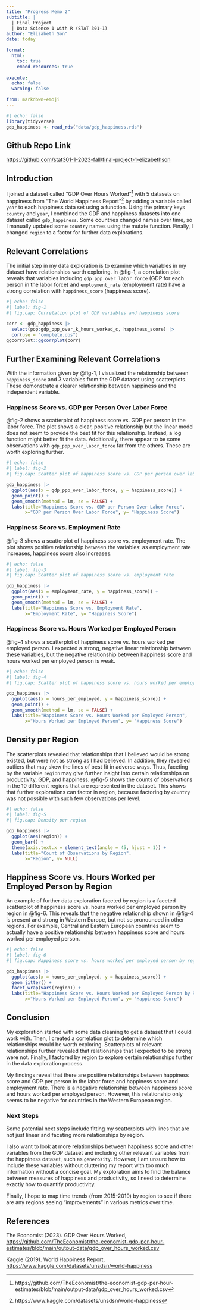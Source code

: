 ```yaml
---
title: "Progress Memo 2"
subtitle: |
  | Final Project 
  | Data Science 1 with R (STAT 301-1)
author: "Elizabeth Son"
date: today

format:
  html:
    toc: true
    embed-resources: true
    
execute:
  echo: false
  warning: false

from: markdown+emoji 
---
```

```r
#| echo: false
library(tidyverse)
gdp_happiness <- read_rds("data/gdp_happiness.rds")
```

::: {.callout-tip icon=false}

## Github Repo Link

[https://github.com/stat301-1-2023-fall/final-project-1-elizabethson](https://github.com/stat301-1-2023-fall/final-project-1-elizabethson)

:::
## Introduction
I joined a dataset called "GDP Over Hours Worked"^[https://github.com/TheEconomist/the-economist-gdp-per-hour-estimates/blob/main/output-data/gdp_over_hours_worked.csv] with 5 datasets on happiness from “The World Happiness Report”^[https://www.kaggle.com/datasets/unsdsn/world-happiness] by adding a variable called `year` to each happiness data set using a function. Using the primary keys `country` and `year`, I combined the GDP and happiness datasets into one dataset called `gdp_happiness`. Some countries changed names over time, so I manually updated some `country` names using the mutate function. Finally, I changed `region` to a factor for further data explorations. 

## Relevant Correlations
The initial step in my data exploration is to examine which variables in my dataset have relationships worth exploring. In @fig-1, a correlation plot reveals that variables including `gdp_ppp_over_labor_force` (GDP for each person in the labor force) and `employment_rate` (employment rate) have a strong correlation with `happiness_score` (happiness score).
```r
#| echo: false
#| label: fig-1
#| fig.cap: Correlation plot of GDP variables and happiness score

corr <- gdp_happiness |> 
  select(pop:gdp_ppp_over_k_hours_worked_c, happiness_score) |> 
  cor(use = "complete.obs")
ggcorrplot::ggcorrplot(corr)
```

## Further Examining Relevant Correlations
With the information given by @fig-1, I visualized the relationship between `happiness_score` and 3 variables from the GDP dataset using scatterplots. These demonstrate a clearer relationship between happiness and the independent variable.

### Happiness Score vs. GDP per Person Over Labor Force
@fig-2 shows a scatterplot of happiness score vs. GDP per person in the labor force. The plot shows a clear, positive relationship but the linear model does not seem to provide the best fit for this relationship. Instead, a log function might better fit the data. Additionally, there appear to be some observations with `gdp_ppp_over_labor_force` far from the others. These are worth exploring further. 
```r
#| echo: false
#| label: fig-2
#| fig.cap: Scatter plot of happiness score vs. GDP per person over labor force

gdp_happiness |> 
  ggplot(aes(x = gdp_ppp_over_labor_force, y = happiness_score)) +
  geom_point() +
  geom_smooth(method = lm, se = FALSE) +
  labs(title="Happiness Score vs. GDP per Person Over Labor Force", 
       x="GDP per Person Over Labor Force", y= "Happiness Score")
```

### Happiness Score vs. Employment Rate
@fig-3 shows a scatterplot of happiness score vs. employment rate. The plot shows positive relationship between the variables: as employment rate increases, happiness score also increases. 
```r
#| echo: false
#| label: fig-3
#| fig.cap: Scatter plot of happiness score vs. employment rate

gdp_happiness |> 
  ggplot(aes(x = employment_rate, y = happiness_score)) +
  geom_point() +
  geom_smooth(method = lm, se = FALSE) +
  labs(title="Happiness Score vs. Employment Rate", 
       x="Employment Rate", y= "Happiness Score")
```

### Happiness Score vs. Hours Worked per Employed Person
@fig-4 shows a scatterplot of happiness score vs. hours worked per employed person. I expected a strong, negative linear relationship between these variables, but the negative relationship between happiness score and hours worked per employed person is weak. 
```r
#| echo: false
#| label: fig-4
#| fig.cap: Scatter plot of happiness score vs. hours worked per employed person

gdp_happiness |> 
  ggplot(aes(x = hours_per_employed, y = happiness_score)) +
  geom_point() +
  geom_smooth(method = lm, se = FALSE) +
  labs(title="Happiness Score vs. Hours Worked per Employed Person", 
       x="Hours Worked per Employed Person", y= "Happiness Score")
```

## Density per Region
The scatterplots revealed that relationships that I believed would be strong existed, but were not as strong as I had believed. In addition, they revealed outliers that may skew the lines of best fit in adverse ways. Thus, faceting by the variable `region` may give further insight into certain relationships on productivity, GDP, and happiness. @fig-5 shows the counts of observations in the 10 different regions that are represented in the dataset. This shows that further explorations can factor in region, because factoring by `country` was not possible with such few observations per level.
```r
#| echo: false
#| label: fig-5
#| fig.cap: Density per region

gdp_happiness |> 
  ggplot(aes(region)) +
  geom_bar() +
  theme(axis.text.x = element_text(angle = 45, hjust = 1)) +
  labs(title="Count of Observations by Region", 
       x="Region", y= NULL)
```

## Happiness Score vs. Hours Worked per Employed Person by Region
An example of further data exploration faceted by region is a faceted scatterplot of happiness score vs. hours worked per employed person by region in @fig-6. This reveals that the negative relationship shown in @fig-4 is present and strong in Western Europe, but not so pronounced in other regions. For example, Central and Eastern European countries seem to actually have a positive relationship between happiness score and hours worked per employed person. 
```r
#| echo: false
#| label: fig-6
#| fig.cap: Happiness score vs. hours worked per employed person by region

gdp_happiness |> 
  ggplot(aes(x = hours_per_employed, y = happiness_score)) +
  geom_jitter() +
  facet_wrap(vars(region)) +
  labs(title="Happiness Score vs. Hours Worked per Employed Person by Region", 
       x="Hours Worked per Employed Person", y= "Happiness Score")
```

## Conclusion
My exploration started with some data cleaning to get a dataset that I could work with. Then, I created a correlation plot to determine which relationships would be worth exploring. Scatterplots of relevant relationships further revealed that relationships that I expected to be strong were not. Finally, I factored by region to explore certain relationships further in the data exploration process. 

My findings reveal that there are positive relationships between happiness score and GDP per person in the labor force and happiness score and employment rate. There is a negative relationship between happiness score and hours worked per employed person. However, this relationship only seems to be negative for countries in the Western European region. 

### Next Steps
Some potential next steps include fitting my scatterplots with lines that are not just linear and faceting more relationships by region. 

I also want to look at more relationships between happiness score and other variables from the GDP dataset and including other relevant variables from the happiness dataset, such as `generosity`. However, I am unsure how to include these variables without cluttering my report with too much information without a concise goal. My exploration aims to find the balance between measures of happiness and productivity, so I need to determine exactly how to quantify productivity. 

Finally, I hope to map time trends (from 2015-2019) by region to see if there are any regions seeing "improvements" in various metrics over time. 

## References
The Economist (2023). GDP Over Hours Worked, [https://github.com/TheEconomist/the-economist-gdp-per-hour-estimates/blob/main/output-data/gdp_over_hours_worked.csv](https://github.com/TheEconomist/the-economist-gdp-per-hour-estimates/blob/main/output-data/gdp_over_hours_worked.csv)

Kaggle (2019). World Happiness Report, [https://www.kaggle.com/datasets/unsdsn/world-happiness](https://www.kaggle.com/datasets/unsdsn/world-happiness)
